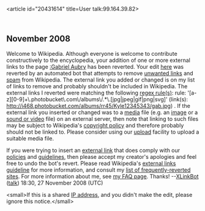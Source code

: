 <article id="20431614" title=User talk:99.164.39.82>
	<talkpage id="20431614" title="User talk:99.164.39.82">


== November 2008 ==
Welcome to Wikipedia. Although everyone is welcome to contribute constructively to the encyclopedia, your addition of one or more external links to the page [[:Gabriel Aubry]] has been reverted. Your edit [http://en.wikipedia.org/w/index.php?diff=254460638&amp;oldid=252166306 here] was reverted by an automated bot that attempts to remove [[WP:NOT#REPOSITORY|unwanted links]] and [[WP:SPAM|spam]] from Wikipedia.  The external link you added or changed is on my list of links to remove and probably shouldn't be included in Wikipedia.	 The external links I reverted were matching the following [[regex|regex rule(s)]]: rule: '[a-z][0-9]+\.photobucket\.com\/albums\/.*\.[jpg|jpeg|gif|png|svg]' (link(s): http://i468.photobucket.com/albums/rr45/Kyle12345343/gab.jpg) . If the external link you inserted or changed was to a [[Wikipedia:Media|media]] file (e.g. an [[Wikipedia:Images|image]] or a [[Wikipedia:Media help|sound or video]] file) on an external server, then note that linking to such files may be subject to Wikipedia's [[WP:COPYRIGHT|copyright policy]] and therefore probably should not be linked to.  Please consider using our [[Wikipedia:Upload|upload]] facility to upload a suitable media file.

If you were trying to insert an [[Wikipedia:External links|external link]] that does comply with our [[Wikipedia:List of policies|policies]] and [[Wikipedia:List of guidelines|guidelines]], then please accept my creator's apologies and feel free to undo the bot's revert.  Please read Wikipedia's [[WP:EL|external links guideline]] for more information, and consult my [[User:XLinkBot/Reversion reasons|list of frequently-reverted sites]]. For more information about me, see [[User:XLinkBot/FAQ|my FAQ page]]. Thanks! --[[User:XLinkBot|XLinkBot]] ([[User talk:XLinkBot|talk]]) 18:30, 27 November 2008 (UTC)

&lt;small&gt;If this is a shared [[IP address]], and you didn't make the edit, please ignore this notice.&lt;/small&gt;
	</talkpage>
</article>